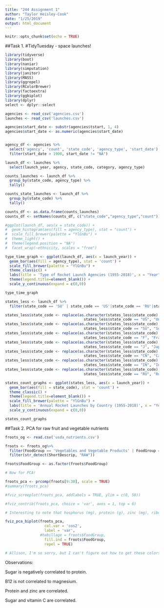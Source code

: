 ```yaml
---
title: "244 Assignment 1"
author: "Taylor Heisley-Cook"
date: "1/25/2019"
output: html_document
---
```


```r
knitr::opts_chunk$set(echo = TRUE)
```

##Task 1. #TidyTuesday - space launches!


```r

library(tidyverse)
library(boot)
library(naniar)
library(simputation)
library(janitor)
library(MASS)
library(ggrepel)
library(RColorBrewer)
library(factoextra)
library(ggbiplot)
library(dplyr)
select <- dplyr::select

agencies <- read_csv('agencies.csv')
launches <- read_csv('launches.csv')

```



```r

agencies$start_date <- substr(agencies$tstart, 1, 4)
agencies$start_date <- as.numeric(agencies$start_date)


agency_df <- agencies %>% 
  select('agency', 'count', 'state_code', 'agency_type', 'start_date') %>%
  filter(start_date > 1900, start_date != "NA")

launch_df <- launches %>% 
  select(launch_year, agency, state_code, category, agency_type)

counts_launches <- launch_df %>% 
  group_by(state_code, agency_type) %>% 
  tally()

counts_state_launches <- launch_df %>% 
  group_by(state_code) %>% 
  tally()

counts_df <- as.data.frame(counts_launches)
counts_df <- setNames(counts_df, c("state_code","agency_type","count"))

#ggplot(launch_df, aes(x = state_code)) +
#  geom_histogram(aes(fill = agency_type), stat = "count") +
#  scale_fill_brewer(palette = "YlGnBu") +
#  theme_light() +
#  theme(legend.position = "NA")
#  facet_wrap(~ethnicity, scales = "free")

type_time_graph <- ggplot(launch_df, aes(x = launch_year)) +
  geom_bar(aes(fill = agency_type), stat = 'count') +
  scale_fill_brewer(palette = "YlGnBu") +
  theme_classic() +
  labs(title = 'Type of Rocket Launch Agencies (1955-2018)', x = "Year", y = "Number of Launches") +
  theme(legend.title=element_blank()) +
  scale_y_continuous(expand = c(0,0))

type_time_graph


```




```r


states_less <- launch_df %>% 
  filter(state_code == 'SU' | state_code == 'US'|state_code == 'RU'|state_code == 'CN'|state_code == 'F'|state_code == 'J'|state_code == 'IN')

states_less$state_code <- replace(as.character(states_less$state_code),
                                    states_less$state_code == "US", "United States")
states_less$state_code <- replace(as.character(states_less$state_code),
                                    states_less$state_code == "SU", "Soviet Union")
states_less$state_code <- replace(as.character(states_less$state_code),
                                    states_less$state_code == "F", "France")
states_less$state_code <- replace(as.character(states_less$state_code),
                                    states_less$state_code == "J", "Japan")
states_less$state_code <- replace(as.character(states_less$state_code),
                                    states_less$state_code == "CN", "Canada")
states_less$state_code <- replace(as.character(states_less$state_code),
                                    states_less$state_code == "IN", "India")
states_less$state_code <- replace(as.character(states_less$state_code),
                                    states_less$state_code == "RU", "Russia")

states_count_graphs <- ggplot(states_less, aes(x = launch_year)) +
  geom_bar(aes(fill = state_code), stat = 'count') +
  theme_classic() +
  theme(legend.title=element_blank()) + 
  scale_fill_brewer(palette = "YlGnBu") +
  labs(title = 'Annual Rocket Launches by Country (1955-2018)', x = "Year", y = "Number of Launches") +
  scale_y_continuous(expand = c(0,0))

states_count_graphs

```

##Task 2. PCA for raw fruit and vegetable nutrients

```r

froots_og <- read.csv('usda_nutrients.csv') 

froots <- froots_og%>% 
  filter(FoodGroup == 'Vegetables and Vegetable Products' | FoodGroup == 'Fruits and Fruit Juices') %>% 
  filter(str_detect(ShortDescrip, "RAW"))

froots$FoodGroup <- as.factor(froots$FoodGroup)

# Now for PCA!

froots_pca <- prcomp(froots[9:30], scale = TRUE)
#summary(froots_pca)

#fviz_screeplot(froots_pca, addlabels = TRUE, ylim = c(0, 50))

#fviz_contrib(froots_pca, choice = 'var', axes = 1, top = 6)

# Interesting to note that hosphorus (mg), protein (g), zinc (mg), riboflavin (mg), magnesium (mg), iron (mg) are the top 6 influencers

fviz_pca_biplot(froots_pca, 
                  col.var = 'cos2',
                  label = 'var',
                #habillage = froots$FoodGroup,
                  fill.ind = froots$FoodGroup,
                  repel = TRUE) 

# Allison, I'm so sorry, but I can't figure out how to get these colors changed by group. It's 4am and I have to go to sleep.

```

Observations:

Sugar is negatively correlated to protein.

B12 is not correlated to magnesium.

Protein and zinc are correlated.

Sugar and vitamin C are correlated.